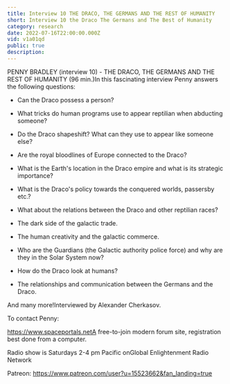 ```yaml
---
title: Interview 10 THE DRACO, THE GERMANS AND THE REST OF HUMANITY
short: Interview 10 the Draco The Germans and The Best of Humanity
category: research
date: 2022-07-16T22:00:00.000Z
vid: v1a01qd
public: true
description:
---
```

PENNY BRADLEY (interview 10) - THE DRACO, THE GERMANS AND THE REST OF HUMANITY (96 min.)In this fascinating interview Penny answers the following questions:

- Can the Draco possess a person?

- What tricks do human programs use to appear reptilian when abducting someone?

- Do the Draco shapeshift? What can they use to appear like someone else?

- Are the royal bloodlines of Europe connected to the Draco?

- What is the Earth's location in the Draco empire and what is its strategic importance?

- What is the Draco's policy towards the conquered worlds, passersby etc.?

- What about the relations between the Draco and other reptilian races?

- The dark side of the galactic trade.

- The human creativity and the galactic commerce.

- Who are the Guardians (the Galactic authority police force) and why are they in the Solar System now?

- How do the Draco look at humans?

- The relationships and communication between the Germans and the Draco.

And many more!Interviewed by Alexander Cherkasov.

To contact Penny:

https://www.spaceportals.net​​​​A free-to-join modern forum site, registration best done from a computer.

Radio show is Saturdays 2-4 pm Pacific onGlobal Enlightenment Radio Network

Patreon: https://www.patreon.com/user?u=15523662&fan_landing=true
